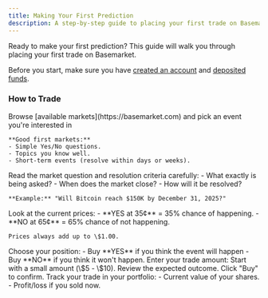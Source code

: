 ```yaml
---
title: Making Your First Prediction
description: A step-by-step guide to placing your first trade on Basemarket
---
```


Ready to make your first prediction? This guide will walk you through placing your first trade on Basemarket.

Before you start, make sure you have [created an account](/users/signing-up) and [deposited funds](/users/deposits).

### How to Trade

<Steps>
  <Step title="Find a Market">
    Browse [available markets](https://basemarket.com) and pick an event you're interested in

    **Good first markets:**
    - Simple Yes/No questions.
    - Topics you know well.
    - Short-term events (resolve within days or weeks).

  </Step>

  <Step title="Understand the Question">
    Read the market question and resolution criteria carefully:
    - What exactly is being asked?
    - When does the market close?
    - How will it be resolved?

    **Example:** "Will Bitcoin reach $150K by December 31, 2025?"

  </Step>

  <Step title="Check the Current Odds">
    Look at the current prices:
    - **YES at 35¢** = 35% chance of happening.
    - **NO at 65¢** = 65% chance of not happening.

    Prices always add up to \$1.00.

  </Step>

<Step title="Decide What to Buy">
  Choose your position: - Buy **YES** if you think the event will happen - Buy
  **NO** if you think it won't happen.
</Step>

<Step title="Place Your Trade">
  Enter your trade amount: Start with a small amount (\$5 - \$10). Review the
  expected outcome. Click "Buy" to confirm.
</Step>

  <Step title="Monitor Your Position">
    Track your trade in your portfolio:
    - Current value of your shares.
    - Profit/loss if you sold now.
  </Step>
</Steps>
